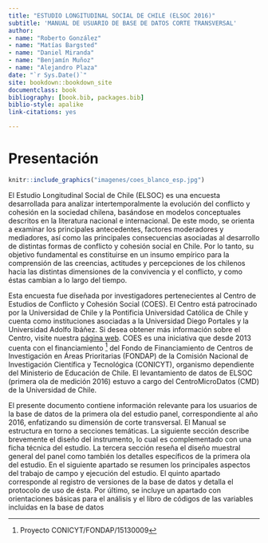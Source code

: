 ```yaml
--- 
title: "ESTUDIO LONGITUDINAL SOCIAL DE CHILE (ELSOC 2016)"
subtitle: 'MANUAL DE USUARIO DE BASE DE DATOS CORTE TRANSVERSAL'
author: 
- name: "Roberto González"
- name: "Matías Bargsted"
- name: "Daniel Miranda"
- name: "Benjamín Muñoz"
- name: "Alejandro Plaza"
date: "`r Sys.Date()`"
site: bookdown::bookdown_site
documentclass: book
bibliography: [book.bib, packages.bib]
biblio-style: apalike
link-citations: yes

---
```


# Presentación {#present}

```r
knitr::include_graphics("imagenes/coes_blanco_esp.jpg")
```


El Estudio Longitudinal Social de Chile (ELSOC) es una encuesta desarrollada para analizar intertemporalmente la evolución del conflicto y cohesión en la sociedad chilena, basándose en modelos conceptuales descritos en la literatura nacional e internacional. De este modo, se orienta a examinar los principales antecedentes, factores moderadores y mediadores, así como las principales consecuencias asociadas al desarrollo de distintas formas de conflicto y cohesión social en Chile. Por lo tanto, su objetivo fundamental es constituirse en un insumo empírico para la comprensión de las creencias, actitudes y percepciones de los chilenos hacia las distintas dimensiones de la convivencia y el conflicto, y como éstas cambian a lo largo del tiempo.

Esta encuesta fue diseñada por investigadores pertenecientes al Centro de Estudios de Conflicto y Cohesión Social (COES). El Centro está patrocinado por la Universidad de Chile y la Pontificia Universidad Católica de Chile y cuenta como instituciones asociadas a la Universidad Diego Portales y la Universidad Adolfo Ibáñez. Si desea obtener más información sobre el Centro, visite nuestra [página web](http://www.coes.cl/). COES es una iniciativa que desde 2013 cuenta con el financiamiento ^[Proyecto CONICYT/FONDAP/15130009] del Fondo de Financiamiento de Centros de Investigación en Áreas Prioritarias (FONDAP) de la Comisión Nacional de Investigación Científica y Tecnológica (CONICYT), organismo dependiente del Ministerio de Educación de Chile. El levantamiento de datos de ELSOC (primera ola de medición 2016) estuvo a cargo del CentroMicroDatos (CMD) de la Universidad de Chile.

El presente documento contiene información relevante para los usuarios de la base de datos de la primera ola del estudio panel, correspondiente al año 2016, enfatizando su dimensión de corte transversal. El Manual se estructura en torno a secciones temáticas. La siguiente sección describe brevemente el diseño del instrumento, lo cual es complementado con una ficha técnica del estudio. La tercera sección reseña el diseño muestral general del panel como también los detalles específicos de la primera ola del estudio. En el siguiente apartado se resumen los principales aspectos del trabajo de campo y ejecución del estudio. El quinto apartado corresponde al registro de versiones de la base de datos y detalla el protocolo de uso de ésta. Por último, se incluye un apartado con orientaciones básicas para el análisis y el libro de códigos de las variables incluidas en la base de datos